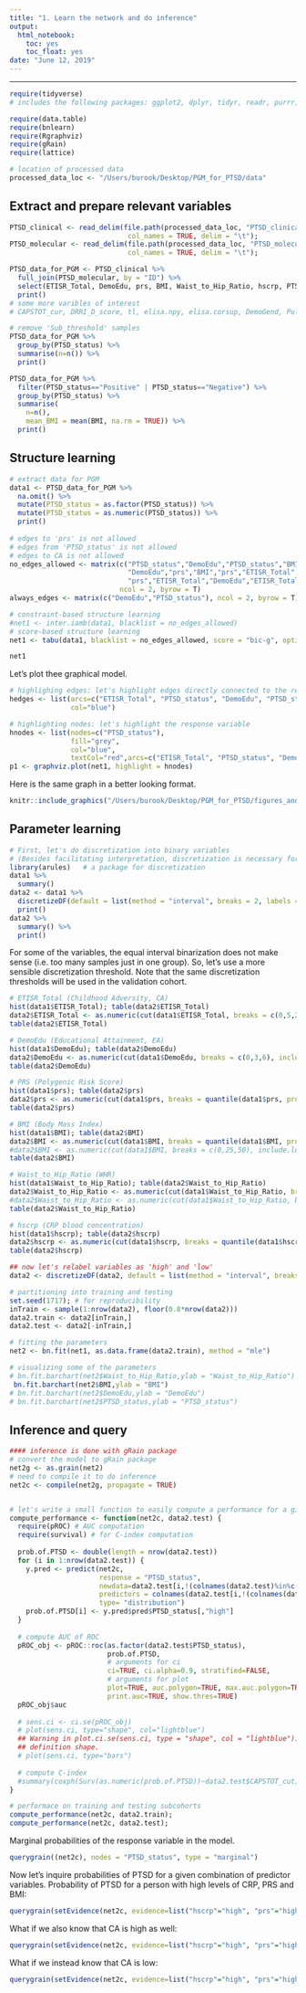 ```yaml
---
title: "1. Learn the network and do inference"
output:
  html_notebook:
    toc: yes
    toc_float: yes
date: "June 12, 2019"
---
```


---
```r
require(tidyverse)
# includes the following packages: ggplot2, dplyr, tidyr, readr, purrr, tibble, stringr, forcats

require(data.table)
require(bnlearn)
require(Rgraphviz)
require(gRain)
require(lattice)
```


```r
# location of processed data
processed_data_loc <- "/Users/burook/Desktop/PGM_for_PTSD/data"

```

## Extract and prepare relevant variables

```r

PTSD_clinical <- read_delim(file.path(processed_data_loc, "PTSD_clinical.txt"),
                             col_names = TRUE, delim = "\t");
PTSD_molecular <- read_delim(file.path(processed_data_loc, "PTSD_molecular.txt"),
                             col_names = TRUE, delim = "\t");

PTSD_data_for_PGM <- PTSD_clinical %>% 
  full_join(PTSD_molecular, by = "ID") %>%
  select(ETISR_Total, DemoEdu, prs, BMI, Waist_to_Hip_Ratio, hscrp, PTSD_status) %>%
  print()
# some more varibles of interest
# CAPSTOT_cur, DRRI_D_score, tl, elisa.npy, elisa.corsup, DemoGend, Pulse

# remove 'Sub_threshold' samples
PTSD_data_for_PGM %>% 
  group_by(PTSD_status) %>% 
  summarise(n=n()) %>% 
  print()

PTSD_data_for_PGM %>% 
  filter(PTSD_status=="Positive" | PTSD_status=="Negative") %>% 
  group_by(PTSD_status) %>% 
  summarise(
    n=n(),
    mean_BMI = mean(BMI, na.rm = TRUE)) %>% 
  print()

```


## Structure learning 

```r
# extract data for PGM
data1 <- PTSD_data_for_PGM %>% 
  na.omit() %>% 
  mutate(PTSD_status = as.factor(PTSD_status)) %>% 
  mutate(PTSD_status = as.numeric(PTSD_status)) %>% 
  print()
  
# edges to 'prs' is not allowed
# edges from 'PTSD_status' is not allowed
# edges to CA is not allowed
no_edges_allowed <- matrix(c("PTSD_status","DemoEdu","PTSD_status","BMI","PTSD_status","ETISR_Total","PTSD_status","prs","PTSD_status","Waist_to_Hip_Ratio","PTSD_status", "hscrp",
                             "DemoEdu","prs","BMI","prs","ETISR_Total","prs","Waist_to_Hip_Ratio","prs", "hscrp","prs","PTSD_status","prs",
                             "prs","ETISR_Total","DemoEdu","ETISR_Total"),
                           ncol = 2, byrow = T)
always_edges <- matrix(c("DemoEdu","PTSD_status"), ncol = 2, byrow = T)

# constraint-based structure learning
#net1 <- inter.iamb(data1, blacklist = no_edges_allowed)        
# score-based structure learning
net1 <- tabu(data1, blacklist = no_edges_allowed, score = "bic-g", optimized = T)

net1
```
Let's plot thee graphical model.

```r
# highlighing edges: let's highlight edges directly connected to the response variable
hedges <- list(arcs=c("ETISR_Total", "PTSD_status", "DemoEdu", "PTSD_status","hscrp", "PTSD_status"), 
               col="blue")

# highlighting nodes: let's highlight the response variable
hnodes <- list(nodes=c("PTSD_status"), 
               fill="grey", 
               col="blue", 
               textCol="red",arcs=c("ETISR_Total", "PTSD_status", "DemoEdu", "PTSD_status","hscrp", "PTSD_status"))
p1 <- graphviz.plot(net1, highlight = hnodes)

```

Here is the same graph in a better looking format.

```r
knitr::include_graphics("/Users/burook/Desktop/PGM_for_PTSD/figures_and_tables/figure4_no_bdnf.png")
```

## Parameter learning

```r
# First, let's do discretization into binary variables 
# (Besides facilitating interpretation, discretization is necessary for exact inference. Query is done with the gRain package).
library(arules)   # a package for discretization
data1 %>% 
  summary()
data2 <- data1 %>% 
  discretizeDF(default = list(method = "interval", breaks = 2, labels = c("low", "high"))) %>%
  print()
data2 %>% 
  summary() %>% 
  print()

```

For some of the variables, the equal interval binarization does not make sense (i.e. too many samples just in one group). So, let's use a more sensible discretization threshold. Note that the same discretization thresholds will be used in the validation cohort.

```r
# ETISR_Total (Childhood Adversity, CA)
hist(data1$ETISR_Total); table(data2$ETISR_Total)
data2$ETISR_Total <- as.numeric(cut(data1$ETISR_Total, breaks = c(0,5,22), include.lowest=T))
table(data2$ETISR_Total)
```
```r
# DemoEdu (Educational Attainment, EA)
hist(data1$DemoEdu); table(data2$DemoEdu)
data2$DemoEdu <- as.numeric(cut(data1$DemoEdu, breaks = c(0,3,6), include.lowest=T))
table(data2$DemoEdu)
```

```r
# PRS (Polygenic Risk Score)
hist(data1$prs); table(data2$prs)
data2$prs <- as.numeric(cut(data1$prs, breaks = quantile(data1$prs, probs = seq(0, 1, 1/2)), include.lowest=T))
table(data2$prs)
```

```r
# BMI (Body Mass Index)
hist(data1$BMI); table(data2$BMI)
data2$BMI <- as.numeric(cut(data1$BMI, breaks = quantile(data1$BMI, probs = seq(0, 1, 1/2)), include.lowest=T)) # equal frequency binning
#data2$BMI <- as.numeric(cut(data1$BMI, breaks = c(0,25,50), include.lowest=T))  # I(BMI>25), i.e. obese or not
table(data2$BMI)
```

```r
# Waist_to_Hip_Ratio (WHR)
hist(data1$Waist_to_Hip_Ratio); table(data2$Waist_to_Hip_Ratio)
data2$Waist_to_Hip_Ratio <- as.numeric(cut(data1$Waist_to_Hip_Ratio, breaks = quantile(data1$Waist_to_Hip_Ratio, probs = seq(0, 1, 1/2)), include.lowest=T)) # equal frequency binning
#data2$Waist_to_Hip_Ratio <- as.numeric(cut(data1$Waist_to_Hip_Ratio, breaks = c(0,1,5), include.lowest=T))  # I(ratio>1), i.e. obese or not
table(data2$Waist_to_Hip_Ratio)
```

```r
# hscrp (CRP blood concentration)
hist(data1$hscrp); table(data2$hscrp)
data2$hscrp <- as.numeric(cut(data1$hscrp, breaks = quantile(data1$hscrp, probs = seq(0, 1, 1/2)), include.lowest=T))
table(data2$hscrp)
```

```r
## now let's relabel variables as 'high' and 'low'
data2 <- discretizeDF(data2, default = list(method = "interval", breaks = 2, labels = c("low", "high")))
```

```r
# partitioning into training and testing
set.seed(1717); # for reproducibility
inTrain <- sample(1:nrow(data2), floor(0.8*nrow(data2)))
data2.train <- data2[inTrain,]
data2.test <- data2[-inTrain,]
```

```r
# fitting the parameters
net2 <- bn.fit(net1, as.data.frame(data2.train), method = "mle")

# visualizing some of the parameters
# bn.fit.barchart(net2$Waist_to_Hip_Ratio,ylab = "Waist_to_Hip_Ratio")
 bn.fit.barchart(net2$BMI,ylab = "BMI")
# bn.fit.barchart(net2$DemoEdu,ylab = "DemoEdu")
# bn.fit.barchart(net2$PTSD_status,ylab = "PTSD_status")
```

## Inference and query

```r
#### inference is done with gRain package
# convert the model to gRain package
net2g <- as.grain(net2)
# need to compile it to do inference
net2c <- compile(net2g, propagate = TRUE)


# let's write a small function to easily compute a performance for a given data set
compute_performance <- function(net2c, data2.test) {
  require(pROC) # AUC computation
  require(survival) # for C-index computation
  
  prob.of.PTSD <- double(length = nrow(data2.test))
  for (i in 1:nrow(data2.test)) {
    y.pred <- predict(net2c,
                      response = "PTSD_status",
                      newdata=data2.test[i,!(colnames(data2.test)%in%c("PTSD_status"))],
                      predictors = colnames(data2.test[i,!(colnames(data2.test)%in%c("PTSD_status"))]),
                      type= "distribution")
    prob.of.PTSD[i] <- y.pred$pred$PTSD_status[,"high"]
  }
  
  # compute AUC of ROC
  pROC_obj <- pROC::roc(as.factor(data2.test$PTSD_status), 
                        prob.of.PTSD,
                        # arguments for ci
                        ci=TRUE, ci.alpha=0.9, stratified=FALSE,
                        # arguments for plot
                        plot=TRUE, auc.polygon=TRUE, max.auc.polygon=TRUE, grid=TRUE,
                        print.auc=TRUE, show.thres=TRUE)
  pROC_obj$auc
  
  # sens.ci <- ci.se(pROC_obj)
  # plot(sens.ci, type="shape", col="lightblue")
  ## Warning in plot.ci.se(sens.ci, type = "shape", col = "lightblue"): Low
  ## definition shape.
  # plot(sens.ci, type="bars")
  
  # compute C-index
  #summary(coxph(Surv(as.numeric(prob.of.PTSD))~data2.test$CAPSTOT_cut))$concordance["C"]
}

```

```r
# performace on training and testing subcohorts
compute_performance(net2c, data2.train); 
compute_performance(net2c, data2.test); 
```

Marginal probabilities of the response variable in the model.
```r
querygrain((net2c), nodes = "PTSD_status", type = "marginal")
```

Now let’s inquire probabilities of PTSD for a given combination of predictor variables. 
Probability of PTSD for a person with high levels of CRP, PRS and BMI:
```r
querygrain(setEvidence(net2c, evidence=list("hscrp"="high", "prs"="high", "BMI"="high")), nodes = "PTSD_status", type = "marginal")
```

What if we also know that CA is high as well:
```r
querygrain(setEvidence(net2c, evidence=list("hscrp"="high", "prs"="high", "BMI"="high","ETISR_Total"="high")), nodes = "PTSD_status", type = "marginal")
```

What if we instead know that CA is low:
```r
querygrain(setEvidence(net2c, evidence=list("hscrp"="high", "prs"="high", "BMI"="high","ETISR_Total"="low")), nodes = "PTSD_status", type = "marginal")
```

